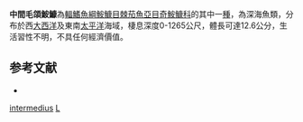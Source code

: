 {{Speciesbox
| taxon = Lasiognathus intermedius
| binomial_authority = [[Bertelsen|Bertelsen]] & [[Pietsch|Pietsch]], 1996
| status = NE
| status_system = IUCN3.1
}}
'''中間毛頜鮟鱇'''為[[輻鰭魚綱|輻鰭魚綱]][[鮟鱇目|鮟鱇目]][[棘茄魚亞目|棘茄魚亞目]][[奇鮟鱇科|奇鮟鱇科]]的其中一[[種|種]]，為深海魚類，分布於西[[大西洋|大西洋]]及東南[[太平洋|太平洋]]海域，棲息深度0-1265公尺，體長可達12.6公分，生活習性不明，不具任何經濟價值。

==参考文献==
*{{FishBase_species|genus=Lasiognathus|species=intermedius|year=2014|month=2}}

{{魚類小作品}}
{{Taxonbar}}
[[Category:毛頜鮟鱇屬|intermedius]]
[[Category:1996年描述的鱼类|L]]